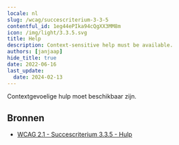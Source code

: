 ```yaml
---
locale: nl
slug: /wcag/succescriterium-3-3-5
contentful_id: 1eg44ePIka94cQgXX3MM8m
icon: /img/light/3.3.5.svg
title: Help
description: Context-sensitive help must be available.
authors: [janjaap]
hide_title: true
date: 2022-06-16
last_update:
  date: 2024-02-13
---
```


<Hero
  title="Help"
  image="/img/light/3.3.5.svg"
  alt="WCAG 3.3.5 icon"
  prefix="Succescriterium 3.3.5"
  suffix="Niveau AAA"
/>

Contextgevoelige hulp moet beschikbaar zijn.

## Bronnen

- [WCAG 2.1 - Succescriterium 3.3.5 - Hulp](https://www.w3.org/Translations/WCAG21-nl/#hulp)
